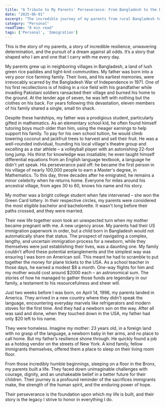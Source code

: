 ```yaml
---
title: "A Tribute to My Parents' Perseverance: From Bangladesh to the Bronx"
date: "2025-06-01"
excerpt: "The incredible journey of my parents from rural Bangladesh to starting a new life in America, a testament to their unwavering spirit and sacrifice."
category: "Personal"
readTime: "8 min read"
tags: ['Personal', 'Immigration']
---
```



This is the story of my parents, a story of incredible resilience, unwavering determination, and the pursuit of a dream against all odds. It’s a story that shaped who I am and one that I carry with me every day.

My parents grew up in neighboring villages in Bangladesh, a land of lush green rice paddies and tight-knit communities. My father was born into a very poor rice farming family. Their lives, and his earliest memories, were irrevocably scarred by the Bangladesh War of Independence in 1971. One of his first recollections is of hiding in a rice field with his grandfather while invading Pakistani soldiers ransacked their village and burned his home to the ground. At the tender age of seven, he was left with nothing but the clothes on his back. For years following this devastation, eleven members of his family shared a single, small tin shack.

Despite these hardships, my father was a prodigious student, particularly gifted in mathematics. As an elementary school kid, he often found himself tutoring boys much older than him, using the meager earnings to help support his family. To pay for his own school tuition, he would climb towering coconut and jackfruit trees to harvest and sell their fruit. He was a well-rounded individual, founding his local village's theatre group and excelling as a star athlete – a volleyball player with an astonishing 22-foot long jump. His thirst for knowledge was insatiable; he even taught himself differential equations from an English language textbook, a language he didn't yet speak. His perseverance paid off: he became the first person in his village of nearly 100,000 people to earn a Master's degree, in Mathematics. To this day, three decades after he emigrated, he remains a minor celebrity when he returns home. Everyone for miles around his ancestral village, from ages 30 to 60, knows his name and his story.

My mother was a bright college student when fate intervened – she won the Green Card lottery. In their respective circles, my parents were considered the most eligible bachelor and bachelorette. It wasn't long before their paths crossed, and they were married.

Their new life together soon took an unexpected turn when my mother became pregnant with me. A new urgency arose. My parents had their US immigration paperwork in order, but a child born in Bangladesh would not automatically share that status. The prospect of navigating a complex, lengthy, and uncertain immigration process for a newborn, while they themselves were just establishing their lives, was a daunting one. My family couldn't afford these potential entanglements and the simplest way was ensuring I was born on American soil. This meant he had to scramble to put together the money for plane tickets to the USA. As a school teacher in those days, he earned a modest $8 a month. One-way flights for him and my mother would cost around $2000 each – an astronomical sum. The stories of how he managed to gather those funds are legendary in our family, a testament to his resourcefulness and sheer will.

Just two weeks before I was born, on April 14, 1996, my parents landed in America. They arrived in a new country where they didn't speak the language, encountering everyday marvels like refrigerators and modern stoves for the first time. And they had a newborn son on the way. After all was said and done, when they touched down in the USA, my father had only $20 left to his name.

They were homeless. Imagine my mother: 23 years old, in a foreign land with no grasp of the language, a newborn baby in her arms, and no place to call home. But my father’s resilience shone through. He quickly found a job as a hotdog vendor on the streets of New York. A kind family, fellow immigrants themselves, offered them a place to sleep on their living room floor.

From those incredibly humble beginnings, sleeping on a floor in the Bronx, my parents built a life. They faced down unimaginable challenges with courage, dignity, and an unshakeable belief in a better future for their children. Their journey is a profound reminder of the sacrifices immigrants make, the strength of the human spirit, and the enduring power of hope.

Their perseverance is the foundation upon which my life is built, and their story is the legacy I strive to honor in everything I do.
